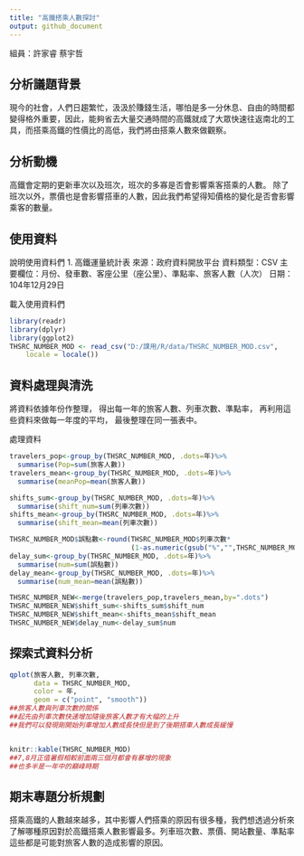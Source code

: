 ```yaml
---
title: "高鐵搭乘人數探討"
output: github_document
---
```

組員：許家睿 蔡宇哲

## 分析議題背景
現今的社會，人們日趨繁忙，汲汲於賺錢生活，哪怕是多一分休息、自由的時間都變得格外重要，因此，能夠省去大量交通時間的高鐵就成了大眾快速往返南北的工具，而搭乘高鐵的性價比的高低，我們將由搭乘人數來做觀察。

## 分析動機
高鐵會定期的更新車次以及班次，班次的多寡是否會影響乘客搭乘的人數。
除了班次以外，票價也是會影響搭車的人數，因此我們希望得知價格的變化是否會影響乘客的數量。


## 使用資料
說明使用資料們
1.	高鐵運量統計表 來源：政府資料開放平台 資料類型：CSV 主要欄位：月份、發車數、客座公里（座公里）、準點率、旅客人數（人次） 日期：104年12月29日



載入使用資料們
```r
library(readr)
library(dplyr)
library(ggplot2) 
THSRC_NUMBER_MOD <- read_csv("D:/課用/R/data/THSRC_NUMBER_MOD.csv", 
    locale = locale())
```

## 資料處理與清洗
將資料依據年份作整理，
得出每一年的旅客人數、列車次數、準點率，
再利用這些資料來做每一年度的平均，
最後整理在同一張表中。

處理資料
```r
travelers_pop<-group_by(THSRC_NUMBER_MOD, .dots=年)%>%
  summarise(Pop=sum(旅客人數))
travelers_mean<-group_by(THSRC_NUMBER_MOD, .dots=年)%>%
  summarise(meanPop=mean(旅客人數))

shifts_sum<-group_by(THSRC_NUMBER_MOD, .dots=年)%>%
  summarise(shift_num=sum(列車次數))
shifts_mean<-group_by(THSRC_NUMBER_MOD, .dots=年)%>%
  summarise(shift_mean=mean(列車次數))

THSRC_NUMBER_MOD$誤點數<-round(THSRC_NUMBER_MOD$列車次數*
                              (1-as.numeric(gsub("%","",THSRC_NUMBER_MOD$準點率))/100),0)
delay_sum<-group_by(THSRC_NUMBER_MOD, .dots=年)%>%
  summarise(num=sum(誤點數))
delay_mean<-group_by(THSRC_NUMBER_MOD, .dots=年)%>%
  summarise(num_mean=mean(誤點數))

THSRC_NUMBER_NEW<-merge(travelers_pop,travelers_mean,by=".dots")
THSRC_NUMBER_NEW$shift_sum<-shifts_sum$shift_num
THSRC_NUMBER_NEW$shift_mean<-shifts_mean$shift_mean
THSRC_NUMBER_NEW$delay_num<-delay_sum$num
```

## 探索式資料分析

```r
qplot(旅客人數, 列車次數, 
      data = THSRC_NUMBER_MOD,
      color = 年,
      geom = c("point", "smooth"))
##旅客人數與列車次數的關係
##起先由列車次數快速增加隨後旅客人數才有大幅的上升
##我們可以發現剛開始列車增加人數成長快但是到了後期搭車人數成長緩慢


knitr::kable(THSRC_NUMBER_MOD)
##7,8月正值暑假相較前面兩三個月都會有暴增的現象
##也多半是一年中的巔峰時期

```

## 期末專題分析規劃

搭乘高鐵的人數越來越多，其中影響人們搭乘的原因有很多種，我們想透過分析來了解哪種原因對於高鐵搭乘人數影響最多。列車班次數、票價、開站數量、準點率這些都是可能對旅客人數的造成影響的原因。


